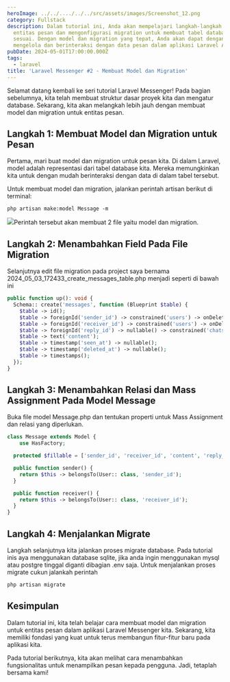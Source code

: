 ```yaml
---
heroImage: ../../..../../../src/assets/images/Screenshot_12.png
category: Fullstack
description: Dalam tutorial ini, Anda akan mempelajari langkah-langkah membuat model untuk
  entitas pesan dan mengonfigurasi migration untuk membuat tabel database yang
  sesuai. Dengan model dan migration yang tepat, Anda akan dapat dengan mudah
  mengelola dan berinteraksi dengan data pesan dalam aplikasi Laravel Anda.
pubDate: 2024-05-01T17:00:00.000Z
tags:
  - laravel
title: 'Laravel Messenger #2 - Membuat Model dan Migration'
---
```


Selamat datang kembali ke seri tutorial Laravel Messenger! Pada bagian sebelumnya, kita telah membuat struktur dasar proyek kita dan mengatur database. Sekarang, kita akan melangkah lebih jauh dengan membuat model dan migration untuk entitas pesan.

## Langkah 1: Membuat Model dan Migration untuk Pesan

Pertama, mari buat model dan migration untuk pesan kita. Di dalam Laravel, model adalah representasi dari tabel database kita. Mereka memungkinkan kita untuk dengan mudah berinteraksi dengan data di dalam tabel tersebut.

Untuk membuat model dan migration, jalankan perintah artisan berikut di terminal:

```shell
php artisan make:model Message -m
```

![](../../..../../../src/assets/images/Screenshot_11.png)Perintah tersebut akan membuat 2 file yaitu model dan migration.

## Langkah 2: Menambahkan Field Pada File Migration

Selanjutnya edit file migration pada project saya bernama 2024\_05\_03\_172433\_create\_messages\_table.php menjadi seperti di bawah ini

```php
public function up(): void {
  Schema:: create('messages', function (Blueprint $table) {
    $table -> id();
    $table -> foreignId('sender_id') -> constrained('users') -> onDelete('cascade');
    $table -> foreignId('receiver_id') -> constrained('users') -> onDelete('cascade');
    $table -> foreignId('reply_id') -> nullable() -> constrained('chats') -> onDelete('cascade');
    $table -> text('content');
    $table -> timestamp('seen_at') -> nullable();
    $table -> timestamp('deleted_at') -> nullable();
    $table -> timestamps();
  });
}
```

## Langkah 3: Menambahkan Relasi dan Mass Assignment Pada Model Message

Buka file model Message.php dan tentukan properti untuk Mass Assignment dan relasi yang diperlukan.

```php
class Message extends Model {
    use HasFactory;

  protected $fillable = ['sender_id', 'receiver_id', 'content', 'reply_id', 'seen_at', 'deleted_at'];

  public function sender() {
    return $this -> belongsTo(User:: class, 'sender_id');
  }

  public function receiver() {
    return $this -> belongsTo(User:: class, 'receiver_id');
  }
}
```

## Langkah 4: Menjalankan Migrate

Langkah selanjutnya kita jalankan proses migrate database. Pada tutorial inis aya menggunakan database sqlite, jika anda ingin menggunakan mysql atau postgre tinggal diganti dibagian .env saja. Untuk menjalankan proses migrate cukun jalankah perintah

```php
php artisan migrate
```

## Kesimpulan

Dalam tutorial ini, kita telah belajar cara membuat model dan migration untuk entitas pesan dalam aplikasi Laravel Messenger kita. Sekarang, kita memiliki fondasi yang kuat untuk terus membangun fitur-fitur baru pada aplikasi kita.

Pada tutorial berikutnya, kita akan melihat cara menambahkan fungsionalitas untuk menampilkan pesan kepada pengguna. Jadi, tetaplah bersama kami!
